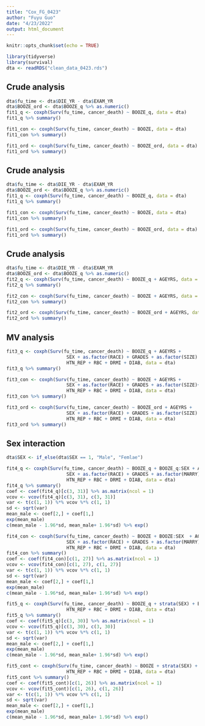 ```yaml
---
title: "Cox_FG_0423"
author: "Fuyu Guo"
date: "4/23/2022"
output: html_document
---
```


```r
knitr::opts_chunk$set(echo = TRUE)
```

```r
library(tidyverse)
library(survival)
dta <- readRDS("clean_data_0423.rds")
```


## Crude analysis
```r
dta$fu_time <- dta$DIE_YR - dta$EXAM_YR
dta$BOOZE_ord <- dta$BOOZE_q %>% as.numeric()
fit1_q <- coxph(Surv(fu_time, cancer_death) ~ BOOZE_q, data = dta)
fit1_q %>% summary()

fit1_con <- coxph(Surv(fu_time, cancer_death) ~ BOOZE, data = dta)
fit1_con %>% summary()

fit1_ord <- coxph(Surv(fu_time, cancer_death) ~ BOOZE_ord, data = dta)
fit1_ord %>% summary()
```

## Crude analysis
```r
dta$fu_time <- dta$DIE_YR - dta$EXAM_YR
dta$BOOZE_ord <- dta$BOOZE_q %>% as.numeric()
fit1_q <- coxph(Surv(fu_time, cancer_death) ~ BOOZE_q, data = dta)
fit1_q %>% summary()

fit1_con <- coxph(Surv(fu_time, cancer_death) ~ BOOZE, data = dta)
fit1_con %>% summary()

fit1_ord <- coxph(Surv(fu_time, cancer_death) ~ BOOZE_ord, data = dta)
fit1_ord %>% summary()
```

## Crude analysis
```r
dta$fu_time <- dta$DIE_YR - dta$EXAM_YR
dta$BOOZE_ord <- dta$BOOZE_q %>% as.numeric()
fit2_q <- coxph(Surv(fu_time, cancer_death) ~ BOOZE_q + AGEYRS, data = dta)
fit2_q %>% summary()

fit2_con <- coxph(Surv(fu_time, cancer_death) ~ BOOZE + AGEYRS, data = dta)
fit2_con %>% summary()

fit2_ord <- coxph(Surv(fu_time, cancer_death) ~ BOOZE_ord + AGEYRS, data = dta)
fit2_ord %>% summary()
```


## MV analysis
```r
fit3_q <- coxph(Surv(fu_time, cancer_death) ~ BOOZE_q + AGEYRS +
                      SEX + as.factor(RACE) + GRADES + as.factor(SIZE) + as.factor(MARRY) + AVGSMK + as.factor(SMSA) + URBAN + 
                      HTN_REP + RBC + DRMI + DIAB, data = dta)
fit3_q %>% summary()

fit3_con <- coxph(Surv(fu_time, cancer_death) ~ BOOZE + AGEYRS +
                      SEX + as.factor(RACE) + GRADES + as.factor(SIZE)+ as.factor(MARRY) + AVGSMK + as.factor(SMSA) + URBAN + 
                      HTN_REP + RBC + DRMI + DIAB, data = dta)
fit3_con %>% summary()

fit3_ord <- coxph(Surv(fu_time, cancer_death) ~ BOOZE_ord + AGEYRS +
                      SEX + as.factor(RACE) + GRADES + as.factor(SIZE) + as.factor(MARRY) + AVGSMK + as.factor(SMSA) + URBAN + 
                      HTN_REP + RBC + DRMI + DIAB, data = dta)
fit3_ord %>% summary()
```

## Sex interaction

```r
dta$SEX <- if_else(dta$SEX == 1, "Male", "Femlae")

fit4_q <- coxph(Surv(fu_time, cancer_death) ~ BOOZE_q + BOOZE_q:SEX + AGEYRS +
                      SEX + as.factor(RACE) + GRADES + as.factor(MARRY) + as.factor(SIZE) + AVGSMK + as.factor(SMSA) + URBAN + 
                      HTN_REP + RBC + DRMI + DIAB, data = dta)
fit4_q %>% summary()
coef <- coef(fit4_q)[c(3, 31)] %>% as.matrix(ncol = 1)
vcov <- vcov(fit4_q)[c(3, 31), c(3, 31)]
var <- t(c(1, 1)) %*% vcov %*% c(1, 1)
sd <- sqrt(var)
mean_male <- coef[2,] + coef[1,]
exp(mean_male)
c(mean_male - 1.96*sd, mean_male+ 1.96*sd) %>% exp()
```


```r
fit4_con <- coxph(Surv(fu_time, cancer_death) ~ BOOZE + BOOZE:SEX  + AGEYRS +
                      SEX + as.factor(RACE) + GRADES + as.factor(MARRY) + as.factor(SIZE) + AVGSMK + as.factor(SMSA) + URBAN + 
                      HTN_REP + RBC + DRMI + DIAB, data = dta)
fit4_con %>% summary()
coef <- coef(fit4_con)[c(1, 27)] %>% as.matrix(ncol = 1)
vcov <- vcov(fit4_con)[c(1, 27), c(1, 27)]
var <- t(c(1, 1)) %*% vcov %*% c(1, 1)
sd <- sqrt(var)
mean_male <- coef[2,] + coef[1,]
exp(mean_male)
c(mean_male - 1.96*sd, mean_male+ 1.96*sd) %>% exp()
```

```r
fit5_q <- coxph(Surv(fu_time, cancer_death) ~ BOOZE_q + strata(SEX) + BOOZE_q:strata(SEX) + AGEYRS  + as.factor(RACE) + GRADES + as.factor(MARRY) + as.factor(SIZE) + AVGSMK + as.factor(SMSA) + URBAN + 
                      HTN_REP + RBC + DRMI + DIAB, data = dta)
fit5_q %>% summary()
coef <- coef(fit5_q)[c(3, 30)] %>% as.matrix(ncol = 1)
vcov <- vcov(fit5_q)[c(3, 30), c(3, 30)]
var <- t(c(1, 1)) %*% vcov %*% c(1, 1)
sd <- sqrt(var)
mean_male <- coef[2,] + coef[1,]
exp(mean_male)
c(mean_male - 1.96*sd, mean_male+ 1.96*sd) %>% exp()
```
```r
fit5_cont <- coxph(Surv(fu_time, cancer_death) ~ BOOZE + strata(SEX) + BOOZE:strata(SEX) + AGEYRS  + as.factor(RACE) + GRADES + as.factor(MARRY) + as.factor(SIZE) + AVGSMK + as.factor(SMSA) + URBAN + 
                      HTN_REP + RBC + DRMI + DIAB, data = dta)
fit5_cont %>% summary()
coef <- coef(fit5_cont)[c(1, 26)] %>% as.matrix(ncol = 1)
vcov <- vcov(fit5_cont)[c(1, 26), c(1, 26)]
var <- t(c(1, 1)) %*% vcov %*% c(1, 1)
sd <- sqrt(var)
mean_male <- coef[2,] + coef[1,]
exp(mean_male)
c(mean_male - 1.96*sd, mean_male+ 1.96*sd) %>% exp()
```